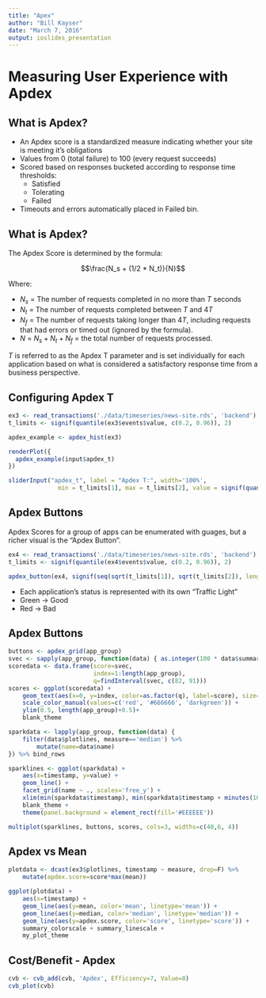 ```yaml
---
title: "Apex"
author: "Bill Kayser"
date: "March 7, 2016"
output: ioslides_presentation
---
```


# Measuring User Experience with Apdex

## What is Apdex?

* An Apdex score is a standardized measure indicating whether your site is meeting it's obligations
* Values from 0 (total failure) to 100 (every request succeeds)
* Scored based on responses bucketed according to response time thresholds:
    * Satisfied
    * Tolerating
    * Failed
* Timeouts and errors automatically placed in Failed bin.

## What is Apdex?

The Apdex Score is determined by the formula: 

$$\frac{N_s + (1/2 * N_t)}{N}$$

Where:

* $N_s$ = The number of requests completed in no more than $T$ seconds
* $N_t$ = The number of requests completed between $T$ and $4T$
* $N_f$ = The number of requests taking longer than $4T$, including requests that had errors or timed out (ignored by the formula).
* $N$ = $N_s + N_t + N_f$ = the total number of requests processed.

$T$ is referred to as the Apdex T parameter and is set individually for each application based on what
is considered a satisfactory response time from a business perspective.

## Configuring Apdex T

```r
ex3 <- read_transactions('./data/timeseries/news-site.rds', 'backend')
t_limits <- signif(quantile(ex3$events$value, c(0.2, 0.96)), 2)

apdex_example <- apdex_hist(ex3)

renderPlot({
  apdex_example(input$apdex_t)
})

sliderInput("apdex_t", label = "Apdex T:", width='100%', 
              min = t_limits[1], max = t_limits[2], value = signif(quantile(ex3$events$value, 0.5),2), step = 100)
```

## Apdex Buttons

Apdex Scores for a group of apps can be enumerated with guages, but a richer visual 
is the "Apdex Button".

```r
ex4 <- read_transactions('./data/timeseries/news-site.rds', 'backend')
t_limits <- signif(quantile(ex4$events$value, c(0.2, 0.96)), 2)

apdex_button(ex4, signif(seq(sqrt(t_limits[1]), sqrt(t_limits[2]), length.out = 6)^2, 2))
```

* Each application's status is represented with its own "Traffic Light"
* Green &rarr; Good
* Red &rarr; Bad

## Apdex Buttons


```r

buttons <- apdex_grid(app_group)
svec <- sapply(app_group, function(data) { as.integer(100 * data$summary$score) })
scoredata <- data.frame(score=svec, 
                        index=1:length(app_group),
                        q=findInterval(svec, c(82, 91)))
scores <- ggplot(scoredata) +
    geom_text(aes(x=0, y=index, color=as.factor(q), label=score), size=10) +
    scale_color_manual(values=c('red', '#666666', 'darkgreen')) +
    ylim(0.5, length(app_group)+0.5)+
    blank_theme

sparkdata <- lapply(app_group, function(data) {
    filter(data$plotlines, measure=='median') %>%
        mutate(name=data$name)
}) %>% bind_rows

sparklines <- ggplot(sparkdata) +
    aes(x=timestamp, y=value) +
    geom_line() +
    facet_grid(name ~ ., scales='free_y') +
    xlim(min(sparkdata$timestamp), min(sparkdata$timestamp + minutes(10))) +
    blank_theme +
    theme(panel.background = element_rect(fill='#EEEEEE'))

multiplot(sparklines, buttons, scores, cols=3, widths=c(40,6, 4))
```

## Apdex vs Mean

```r

plotdata <- dcast(ex3$plotlines, timestamp ~ measure, drop=F) %>%
    mutate(apdex.score=score*max(mean))

ggplot(plotdata) +
    aes(x=timestamp) +
    geom_line(aes(y=mean, color='mean', linetype='mean')) + 
    geom_line(aes(y=median, color='median', linetype='median')) + 
    geom_line(aes(y=apdex.score, color='score', linetype='score')) +
    summary_colorscale + summary_linescale +
    my_plot_theme

```

## Cost/Benefit - Apdex {.cvb}

```r
cvb <- cvb_add(cvb, 'Apdex', Efficiency=7, Value=8)
cvb_plot(cvb)
```
